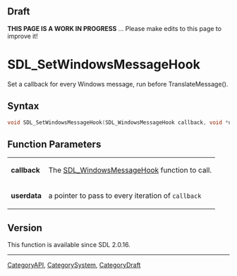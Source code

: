 
== Draft ==

'''THIS PAGE IS A WORK IN PROGRESS''' ... Please make edits to this page to improve it!


<!-- #*^*^*^*^*See https://wiki.libsdl.org/SGFunctions for details on editing this page*^*^*^*^* -->
= SDL_SetWindowsMessageHook =

Set a callback for every Windows message, run before TranslateMessage().

== Syntax ==

<syntaxhighlight lang='c'>
void SDL_SetWindowsMessageHook(SDL_WindowsMessageHook callback, void *userdata);
</syntaxhighlight>

== Function Parameters ==

{|
|'''callback'''
|The [[SDL_WindowsMessageHook]] function to call.
|-
|'''userdata'''
|a pointer to pass to every iteration of <code>callback</code>
|}

== Version ==

This function is available since SDL 2.0.16.

----
[[CategoryAPI]], [[CategorySystem]], [[CategoryDraft]]
<!-- #See the Style Guide for instructions on editing the footer. -->


